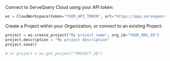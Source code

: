 Connect to ServeQuery Cloud using your API token:

```python
ws = CloudWorkspace(token="YOUR_API_TOKEN", url="https://app.servequery.cloud")
```

Create a Project within your Organization, or connect to an existing Project:

```python
project = ws.create_project("My project name", org_id="YOUR_ORG_ID")
project.description = "My project description"
project.save()

# or project = ws.get_project("PROJECT_ID")
```